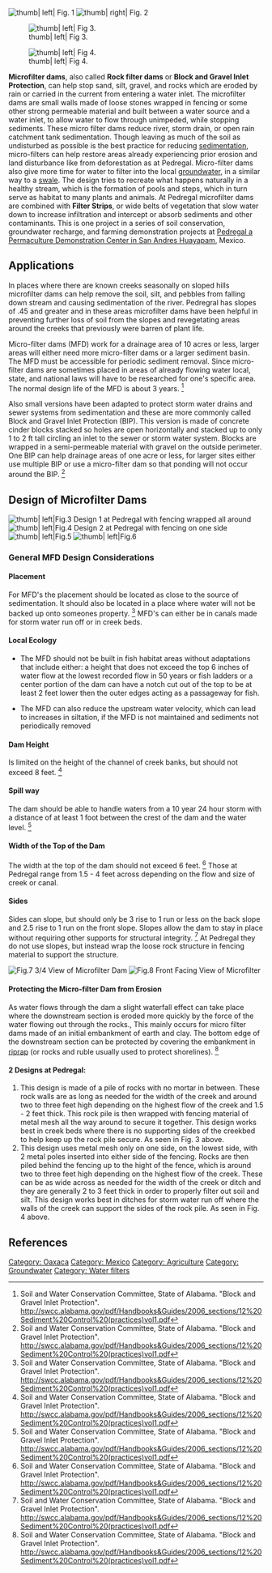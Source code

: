 [[File:100 2078.JPG| thumb| left| Fig. 1]]
[[File:100 2175.JPG| thumb| right| Fig. 2]]

[[File:100_2601.JPG| thumb| left| Fig 3.]]

[[File:100_2602.JPG| thumb| left| Fig 4.]]

'''Microfilter dams''', also called '''Rock filter dams''' or '''Block and Gravel Inlet Protection''', can help stop sand, silt, gravel, and rocks which are eroded by rain or carried in the current from entering a water inlet.  The microfilter dams are small walls made of loose stones wrapped in fencing or some other strong permeable material and built between a water source and a water inlet,  to allow water to flow through unimpeded, while stopping sediments.  These micro filter dams reduce river, storm drain, or open rain catchment tank sedimentation. Though leaving as much of the soil as undisturbed as possible is the best practice for reducing [[sedimentation]], micro-filters can help restore areas already experiencing prior erosion and land disturbance like from deforestation as at Pedregal.   Micro-filter dams also give more time for water to filter into the local [[groundwater]], in a similar way to a [[swale]]. The design tries to recreate what happens naturally in a healthy stream, which is the formation of pools and steps, which in turn serve as habitat to many plants and animals. At Pedregal microfilter dams are combined with '''Filter Strips''', or wide belts of vegetation that slow water down to increase infiltration and intercept or absorb sediments and other contaminants.   This is one project in a series of soil conservation, groundwater recharge, and farming demonstration projects at [[Permaculture Demonstration Center in San Andres Huayapam| Pedregal a Permaculture Demonstration Center in San Andres Huayapam]], Mexico.

==Applications==
In places where there are known creeks seasonally on sloped hills microfilter dams can help remove the soil, silt, and pebbles from falling down stream and causing sedimentation of the river.  Pedregral has slopes of .45 and greater and in these areas microfilter dams have been helpful in preventing further loss of soil from the slopes and revegetating areas around the creeks that previously were barren of plant life.    

Micro-filter dams (MFD) work for a drainage area of 10 acres or less, larger areas will either need more micro-filter dams or a larger sediment basin.  The MFD must be accessible for periodic sediment removal.  Since micro-filter dams are sometimes placed in areas of already flowing water local, state, and national laws will have to be researched for one's specific area.  The normal design life of the MFD is about 3 years. <ref> Soil and Water Conservation Committee, State of Alabama.  "Block and Gravel Inlet Protection". http://swcc.alabama.gov/pdf/Handbooks&Guides/2006_sections/12%20Sediment%20Control%20(practices)vol1.pdf </ref>

Also small versions have been adapted to protect storm water drains and sewer systems from sedimentation and these are more commonly called Block and Gravel Inlet Protection (BIP).  This version is made of concrete cinder blocks stacked so holes are open horizontally and stacked up to only 1 to 2 ft tall circling an inlet to the sewer or storm water system.  Blocks are wrapped in a semi-permeable material with gravel on the outside perimeter.  One BIP can help drainage areas of one acre or less, for larger sites either use multiple BIP or use a micro-filter dam so that ponding will not occur around the BIP.    <ref> Soil and Water Conservation Committee, State of Alabama.  "Block and Gravel Inlet Protection". http://swcc.alabama.gov/pdf/Handbooks&Guides/2006_sections/12%20Sediment%20Control%20(practices)vol1.pdf </ref>

==Design of Microfilter Dams==

[[File:100 2102.JPG| thumb| left|Fig.3 Design 1 at Pedregal with fencing wrapped all around]]
[[File:100_2096.JPG| thumb| left|Fig.4 Design 2 at Pedregal with fencing on one side]]
[[File:100 2207.JPG| thumb| left|Fig.5 ]]
[[File:100 2204.JPG| thumb| left|Fig.6 ]]


===General MFD Design Considerations===


====Placement====
For MFD's the placement should be located as close to the source of sedimentation.   It should also be located in a place where water will not be backed up onto someones property.  <ref> Soil and Water Conservation Committee, State of Alabama.  "Block and Gravel Inlet Protection". http://swcc.alabama.gov/pdf/Handbooks&Guides/2006_sections/12%20Sediment%20Control%20(practices)vol1.pdf </ref> MFD's can either be in canals made for storm water run off or in creek beds.

====Local Ecology====
*The MFD should not be built in fish habitat areas without adaptations that include either: a height that does not exceed the top 6 inches of water flow at the lowest recorded flow in 50 years or fish ladders or a  center portion of the dam can have a notch cut out of the top to be at least 2 feet lower then the outer edges acting as a passageway for fish.  
 
*The MFD can also reduce the upstream water velocity, which can lead to increases in siltation, if the MFD is not maintained and sediments not periodically removed 

====Dam Height====
Is limited on the height of the channel of creek banks, but should not exceed 8 feet.  <ref> Soil and Water Conservation Committee, State of Alabama.  "Block and Gravel Inlet Protection". http://swcc.alabama.gov/pdf/Handbooks&Guides/2006_sections/12%20Sediment%20Control%20(practices)vol1.pdf </ref>

====Spill way==== 
The dam should be able to handle waters from a 10 year 24 hour storm with a distance of at least 1 foot between the crest of the dam and the water level.   <ref> Soil and Water Conservation Committee, State of Alabama.  "Block and Gravel Inlet Protection". http://swcc.alabama.gov/pdf/Handbooks&Guides/2006_sections/12%20Sediment%20Control%20(practices)vol1.pdf </ref>

====Width of the Top of the Dam====
The width at the top of the dam should not exceed 6 feet.  <ref> Soil and Water Conservation Committee, State of Alabama.  "Block and Gravel Inlet Protection". http://swcc.alabama.gov/pdf/Handbooks&Guides/2006_sections/12%20Sediment%20Control%20(practices)vol1.pdf </ref>  Those at Pedregal range from 1.5 - 4 feet across depending on the flow and size of creek or canal.  

====Sides====
Sides can slope, but should only be 3 rise to 1 run or less on the back slope and 2.5 rise to 1 run on the front slope.  Slopes allow the dam to stay in place without requiring other supports for structural integrity.  <ref> Soil and Water Conservation Committee, State of Alabama.  "Block and Gravel Inlet Protection". http://swcc.alabama.gov/pdf/Handbooks&Guides/2006_sections/12%20Sediment%20Control%20(practices)vol1.pdf </ref> At Pedregal they do not use slopes, but instead wrap the loose rock structure in fencing material to support the structure.  





[[File:Microfilter Dam Diagram 2.jpg|Fig.7  3/4 View of Microfilter Dam]]
[[File:Micro Filter Dam Diagram.jpg|Fig.8 Front Facing View of Microfilter]]


====Protecting the Micro-filter Dam from Erosion====
As water flows through the dam a slight waterfall effect can take place where the downstream section is eroded more quickly by the force of the water flowing out through the rocks.,   This mainly occurs for micro filter dams made of an initial embankment of earth and clay.  The bottom edge of the downstream section can be protected by covering the embankment in [http://en.wikipedia.org/wiki/Riprap riprap] (or rocks and ruble usually used to protect shorelines). <ref> Soil and Water Conservation Committee, State of Alabama.  "Block and Gravel Inlet Protection". http://swcc.alabama.gov/pdf/Handbooks&Guides/2006_sections/12%20Sediment%20Control%20(practices)vol1.pdf </ref>

====2 Designs at Pedregal:====

#This design is made of a pile of rocks with no mortar in between.  These rock walls are as long as needed for the width of the creek and around two to three feet high depending on the highest flow of the creek and 1.5 - 2 feet thick.  This rock pile is then wrapped with fencing material of metal mesh all the way around to secure it together. This design works best in creek beds where there is no supporting sides of the creekbed to help keep up the rock pile secure. As seen in Fig. 3 above.  
#This design uses metal mesh only on one side, on the lowest side, with 2 metal poles inserted into either side of the fencing.  Rocks are then piled behind the fencing up to the hight of the fence, which is around two to three feet high depending on the highest flow of the creek.  These can be as wide across as needed for the width of the creek or ditch and they are generally 2 to 3 feet thick in order to properly filter out soil and silt.  This design works best in ditches for storm water run off where the walls of the creek can support the sides of the rock pile. As seen in Fig. 4 above.

==References==
<references/>

[[Category: Oaxaca]]
[[Category: Mexico]]
[[Category: Agriculture]]
[[Category: Groundwater]]
[[Category: Water filters]]